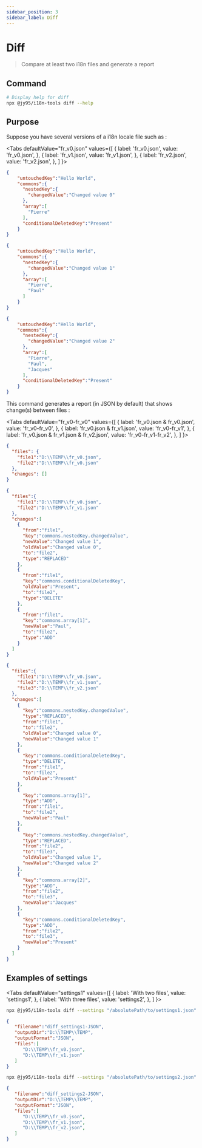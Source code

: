 ```yaml
---
sidebar_position: 3
sidebar_label: Diff
---
```


# Diff 


> Compare at least two i18n files and generate a report

## Command

```bash
# Display help for diff
npx @jy95/i18n-tools diff --help
```

## Purpose

Suppose you have several versions of a i18n locale file such as :

<Tabs
  defaultValue="fr_v0.json"
  values={[
    { label: 'fr_v0.json', value: 'fr_v0.json', },
    { label: 'fr_v1.json', value: 'fr_v1.json', },
    { label: 'fr_v2.json', value: 'fr_v2.json', },
  ]
}>
<TabItem value="fr_v0.json">

```json title="fr_v0.json"
{
    "untouchedKey":"Hello World",
    "commons":{
      "nestedKey":{
        "changedValue":"Changed value 0"
      },
      "array":[
        "Pierre"
      ],
      "conditionalDeletedKey":"Present"
    }
}
```

</TabItem>

<TabItem value="fr_v1.json">

```json title="fr_v1.json"
{
    "untouchedKey":"Hello World",
    "commons":{
      "nestedKey":{
        "changedValue":"Changed value 1"
      },
      "array":[
        "Pierre",
        "Paul"
      ]
    }
}
```
</TabItem>

<TabItem value="fr_v2.json">

```json title="fr_v2.json"
{
    "untouchedKey":"Hello World",
    "commons":{
      "nestedKey":{
        "changedValue":"Changed value 2"
      },
      "array":[
        "Pierre",
        "Paul",
        "Jacques"
      ],
      "conditionalDeletedKey":"Present"
    }
}
```

</TabItem>
</Tabs>

This command generates a report (in JSON by default) that shows change(s) between files :

<Tabs
  defaultValue="fr_v0-fr_v0"
  values={[
    { label: 'fr_v0.json & fr_v0.json', value: 'fr_v0-fr_v0', },
    { label: 'fr_v0.json & fr_v1.json', value: 'fr_v0-fr_v1', },
    { label: 'fr_v0.json & fr_v1.json & fr_v2.json', value: 'fr_v0-fr_v1-fr_v2', },
  ]
}>
<TabItem value="fr_v0-fr_v0">

```json title="fr_v0-fr_v0.json"
{
  "files": {
    "file1":"D:\\TEMP\\fr_v0.json",
    "file2":"D:\\TEMP\\fr_v0.json"
  },
  "changes": []
}
```

</TabItem>

<TabItem value="fr_v0-fr_v1">

```json title="fr_v0-fr_v1.json"
{
  "files":{
    "file1":"D:\\TEMP\\fr_v0.json",
    "file2":"D:\\TEMP\\fr_v1.json"
  },
  "changes":[
    {
      "from":"file1",
      "key":"commons.nestedKey.changedValue",
      "newValue":"Changed value 1",
      "oldValue":"Changed value 0",
      "to":"file2",
      "type":"REPLACED"
    },
    {
      "from":"file1",
      "key":"commons.conditionalDeletedKey",
      "oldValue":"Present",
      "to":"file2",
      "type":"DELETE"
    },
    {
      "from":"file1",
      "key":"commons.array[1]",
      "newValue":"Paul",
      "to":"file2",
      "type":"ADD"
    }
  ]
}
```

</TabItem>

<TabItem value="fr_v0-fr_v1-fr_v2">

```json title="fr_v0-fr_v1-fr_v2.json"
{
  "files":{
    "file1":"D:\\TEMP\\fr_v0.json",
    "file2":"D:\\TEMP\\fr_v1.json",
    "file3":"D:\\TEMP\\fr_v2.json"
  },
  "changes":[
    {
      "key":"commons.nestedKey.changedValue",
      "type":"REPLACED",
      "from":"file1",
      "to":"file2",
      "oldValue":"Changed value 0",
      "newValue":"Changed value 1"
    },
    {
      "key":"commons.conditionalDeletedKey",
      "type":"DELETE",
      "from":"file1",
      "to":"file2",
      "oldValue":"Present"
    },
    {
      "key":"commons.array[1]",
      "type":"ADD",
      "from":"file1",
      "to":"file2",
      "newValue":"Paul"
    },
    {
      "key":"commons.nestedKey.changedValue",
      "type":"REPLACED",
      "from":"file2",
      "to":"file3",
      "oldValue":"Changed value 1",
      "newValue":"Changed value 2"
    },
    {
      "key":"commons.array[2]",
      "type":"ADD",
      "from":"file2",
      "to":"file3",
      "newValue":"Jacques"
    },
    {
      "key":"commons.conditionalDeletedKey",
      "type":"ADD",
      "from":"file2",
      "to":"file3",
      "newValue":"Present"
    }
  ]
}
```

</TabItem>

</Tabs>

## Examples of settings

<Tabs
  defaultValue="settings1"
  values={[
    { label: 'With two files', value: 'settings1', },
    { label: 'With three files', value: 'settings2', },
  ]
}>

<TabItem value="settings1">

```bash
npx @jy95/i18n-tools diff --settings "/absolutePath/to/settings1.json"
```

```json title="settings1.json"
{
   "filename":"diff_settings1-JSON",
   "outputDir":"D:\\TEMP\\TEMP",
   "outputFormat":"JSON",
   "files":[
      "D:\\TEMP\\fr_v0.json",
      "D:\\TEMP\\fr_v1.json"
   ]
}
```

</TabItem>

<TabItem value="settings2">

```bash
npx @jy95/i18n-tools diff --settings "/absolutePath/to/settings2.json"
```

```json title="settings2.json"
{
   "filename":"diff_settings2-JSON",
   "outputDir":"D:\\TEMP\\TEMP",
   "outputFormat":"JSON",
   "files":[
      "D:\\TEMP\\fr_v0.json",
      "D:\\TEMP\\fr_v1.json",
      "D:\\TEMP\\fr_v2.json",
   ]
}
```

</TabItem>

</Tabs>